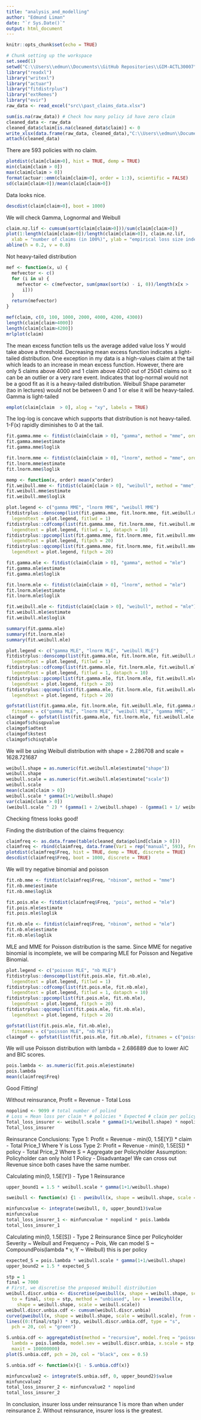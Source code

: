 ```yaml
---
title: "analysis_and_modelling"
author: "Edmund Liman"
date: "`r Sys.Date()`"
output: html_document
---
```


```r
knitr::opts_chunk$set(echo = TRUE)
```

```r
# Chunk setting up the workspace
set.seed(1)
setwd("C:\\Users\\edmun\\Documents\\GitHub Repositories\\GIM-ACTL30007")
library("readxl")
library("writexl")
library("actuar")
library("fitdistrplus")
library("extRemes")
library("evir")
raw_data <- read_excel("src\\past_claims_data.xlsx")
```

```r
sum(is.na(raw_data)) # Check how many policy id have zero claim
cleaned_data <- raw_data
cleaned_data$claim[is.na(cleaned_data$claim)] <- 0
write_xlsx(data.frame(raw_data, cleaned_data),"C:\\Users\\edmun\\Documents\\GitHub Repositories\\GIM-ACTL30007\\out\\comparison_data.xlsx")
attach(cleaned_data)
```
There are 593 policies with no claim.

```r
plotdist(claim[claim>0], hist = TRUE, demp = TRUE)
min(claim[claim > 0])
max(claim[claim > 0])
format(actuar::emm(claim[claim>0], order = 1:3), scientific = FALSE)
sd(claim[claim>0])/mean(claim[claim>0])
```
Data looks nice. 

```r
descdist(claim[claim>0], boot = 1000)
```
We will check Gamma, Lognormal and Weibull

```r
claim.nz.lif <- cumsum(sort(claim[claim>0]))/sum(claim[claim>0])
plot(1:length(claim[claim>0])/length(claim[claim>0]), claim.nz.lif,
  xlab = "number of claims (in 100%)", ylab = "empirical loss size index function")
abline(h = 0.2, v = 0.8)
```
Not heavy-tailed distribution

```r
mef <- function(x, u) {
  mefvector <- c()
  for (i in u) {
    mefvector <- c(mefvector, sum(pmax(sort(x) - i, 0))/length(x[x >
      i]))
  }
  return(mefvector)
}

mef(claim, c(0, 100, 1000, 2000, 4000, 4200, 4300))
length(claim[claim>4000])
length(claim[claim>4200])
mrlplot(claim)
```
The mean excess function tells us the average added value loss Y would take above a threshold. Decreasing mean excess function indicates a light-tailed distribution.
One exception in my data is a high-values claim at the tail which leads to an increase in mean excess function. However, there are only 5 claims above 4000 and 1 claim above 4200 out of 25041 claims so it can be an outlier or a very rare event.
Indicates that log-normal would not be a good fit as it is a heavy-tailed distribution. Weibull Shape parameter (tao in lectures) would not be between 0 and 1 or else it will be heavy-tailed. Gamma is light-tailed

```r
emplot(claim[claim  > 0], alog = "xy", labels = TRUE)
```
The log-log is concave which supports that distribution is not heavy-tailed. 1-F(x) rapidly diminishes to 0 at the tail.

```r
fit.gamma.mme <- fitdist(claim[claim > 0], "gamma", method = "mme", order = 1:2)
fit.gamma.mme$estimate
fit.gamma.mme$loglik

fit.lnorm.mme <- fitdist(claim[claim > 0], "lnorm", method = "mme", order = 1:2)
fit.lnorm.mme$estimate
fit.lnorm.mme$loglik

memp <- function(x, order) mean(x^order)
fit.weibull.mme <- fitdist(claim[claim > 0], "weibull", method = "mme", memp = memp, order = 1:2)
fit.weibull.mme$estimate
fit.weibull.mme$loglik
```

```r
plot.legend <- c("gamma MME", "lnorm MME", "weibull MME")
fitdistrplus::denscomp(list(fit.gamma.mme, fit.lnorm.mme, fit.weibull.mme),
  legendtext = plot.legend, fitlwd = 1)
fitdistrplus::cdfcomp(list(fit.gamma.mme, fit.lnorm.mme, fit.weibull.mme),
  legendtext = plot.legend, fitlwd = 1, datapch = 10)
fitdistrplus::ppcomp(list(fit.gamma.mme, fit.lnorm.mme, fit.weibull.mme),
  legendtext = plot.legend, fitpch = 20)
fitdistrplus::qqcomp(list(fit.gamma.mme, fit.lnorm.mme, fit.weibull.mme),
  legendtext = plot.legend, fitpch = 20)
```

```r
fit.gamma.mle <- fitdist(claim[claim > 0], "gamma", method = "mle")
fit.gamma.mle$estimate
fit.gamma.mle$loglik

fit.lnorm.mle <- fitdist(claim[claim > 0], "lnorm", method = "mle")
fit.lnorm.mle$estimate
fit.lnorm.mle$loglik

fit.weibull.mle <- fitdist(claim[claim > 0], "weibull", method = "mle")
fit.weibull.mle$estimate
fit.weibull.mle$loglik

summary(fit.gamma.mle)
summary(fit.lnorm.mle)
summary(fit.weibull.mle)
```

```r
plot.legend <- c("gamma MLE", "lnorm MLE", "weibull MLE")
fitdistrplus::denscomp(list(fit.gamma.mle, fit.lnorm.mle, fit.weibull.mle),
  legendtext = plot.legend, fitlwd = 1)
fitdistrplus::cdfcomp(list(fit.gamma.mle, fit.lnorm.mle, fit.weibull.mle),
  legendtext = plot.legend, fitlwd = 1, datapch = 10)
fitdistrplus::ppcomp(list(fit.gamma.mle, fit.lnorm.mle, fit.weibull.mle),
  legendtext = plot.legend, fitpch = 20)
fitdistrplus::qqcomp(list(fit.gamma.mle, fit.lnorm.mle, fit.weibull.mle),
  legendtext = plot.legend, fitpch = 20)
```

```r
gofstat(list(fit.gamma.mle, fit.lnorm.mle, fit.weibull.mle, fit.gamma.mme, fit.lnorm.mme, fit.weibull.mme),
  fitnames = c("gamma MLE", "lnorm MLE", "weibull MLE", "gamma MME", "lnorm MME", "weibull MME"))
claimgof <- gofstat(list(fit.gamma.mle, fit.lnorm.mle, fit.weibull.mle, fit.gamma.mme, fit.lnorm.mme, fit.weibull.mme), fitnames = c("gamma MLE", "lnorm MLE", "weibull MLE", "gamma MME", "lnorm MME", "weibull MME"), chisqbreaks = c(0, 1000, 2000, 3000, 4000, 5000))
claimgof$chisqpvalue
claimgof$adtest
claimgof$kstest
claimgof$chisqtable
```
We will be using Weibull distribution with shape = 2.286708 and scale = 1628.721687

```r
weibull.shape = as.numeric(fit.weibull.mle$estimate["shape"])
weibull.shape
weibull.scale = as.numeric(fit.weibull.mle$estimate["scale"])
weibull.scale
mean(claim[claim > 0])
weibull.scale * gamma(1+1/weibull.shape)
var(claim[claim > 0])
(weibull.scale ^ 2) * (gamma(1 + 2/weibull.shape) - (gamma(1 + 1/ weibull.shape)) ^ 2)
```
Checking fitness looks good!

Finding the distribution of the claims frequency:
```r
claimfreq <- as.data.frame(table(cleaned_data$polind[claim > 0]))
claimfreq <- rbind(claimfreq, data.frame(Var1 = rep("manual", 593), Freq = rep(0, 593))) # adding 593 polind which had no claim
plotdist(claimfreq$Freq, hist = TRUE, demp = TRUE, discrete = TRUE)
descdist(claimfreq$Freq, boot = 1000, discrete = TRUE)
```
We will try negative binomial and poisson

```r
fit.nb.mme <- fitdist(claimfreq$Freq, "nbinom", method = "mme")
fit.nb.mme$estimate
fit.nb.mme$loglik

fit.pois.mle <- fitdist(claimfreq$Freq, "pois", method = "mle")
fit.pois.mle$estimate
fit.pois.mle$loglik

fit.nb.mle <- fitdist(claimfreq$Freq, "nbinom", method = "mle")
fit.nb.mle$estimate
fit.nb.mle$loglik
```
MLE and MME for Poisson distribution is the same.
Since MME for negative binomial is incomplete, we will be comparing MLE for Poisson and Negative Binomial.

```r
plot.legend <- c("poisson MLE", "nb MLE")
fitdistrplus::denscomp(list(fit.pois.mle, fit.nb.mle),
  legendtext = plot.legend, fitlwd = 1)
fitdistrplus::cdfcomp(list(fit.pois.mle, fit.nb.mle),
  legendtext = plot.legend, fitlwd = 1, datapch = 10)
fitdistrplus::ppcomp(list(fit.pois.mle, fit.nb.mle),
  legendtext = plot.legend, fitpch = 20)
fitdistrplus::qqcomp(list(fit.pois.mle, fit.nb.mle),
  legendtext = plot.legend, fitpch = 20)

gofstat(list(fit.pois.mle, fit.nb.mle),
  fitnames = c("poisson MLE", "nb MLE"))
claimgof <- gofstat(list(fit.pois.mle, fit.nb.mle), fitnames = c("poisson MLE", "nb MLE"), chisqbreaks = c(2, 4, 6, 8, 10))
```
We will use Poisson distribution with lambda = 2.686889 due to lower AIC and BIC scores.

```r
pois.lambda <- as.numeric(fit.pois.mle$estimate)
pois.lambda
mean(claimfreq$Freq)
```
Good Fitting!

Without reinsurance,
Profit = Revenue - Total Loss
```r
nopolind <- 9099 # total number of polind
# Loss = Mean loss per claim * # policies * Expected # claim per policy
Total_loss_insurer <- weibull.scale * gamma(1+1/weibull.shape) * nopolind * pois.lambda
Total_loss_insurer
```

Reinsurance Conclusions:
Type 1: Profit = Revenue - min(0, 1.5E[Y]) * claim - Total Price_1
Where Y is Loss
Type 2: Profit = Revenue - min(0, 1.5E[S]) * policy - Total Price_2
Where S = Aggregate per Policyholder
Assumption: Policyholder can only hold 1 Policy - Disadvantage!
We can cross out Revenue since both cases have the same number.

Calculating min(0, 1.5E[Y]) - Type 1 Reinsurance
```r
upper_bound1 = 1.5 * weibull.scale * gamma(1+1/weibull.shape)

sweibull <- function(x) {1 - pweibull(x, shape = weibull.shape, scale = weibull.scale)}

minfuncvalue <- integrate(sweibull, 0, upper_bound1)$value
minfuncvalue
total_loss_insurer_1 <- minfuncvalue * nopolind * pois.lambda
total_loss_insurer_1
```

Calculating min(0, 1.5E[S]) - Type 2 Reinsurance
Since per Policyholder Severity ~ Weibull and Frequency ~ Pois, We can model S ~ CompoundPois(lambda * v, Y ~ Weibull) this is per policy
```r
expected_S = pois.lambda * weibull.scale * gamma(1+1/weibull.shape)
upper_bound2 = 1.5 * expected_S

stp = 1
final = 7000
# First, we discretise the proposed Weibull distribution
weibull.discr.unbia <- discretise(pweibull(x, shape = weibull.shape, scale = weibull.scale), from = 0,
  to = final, step = stp, method = "unbiased", lev = levweibull(x,
    shape = weibull.shape, scale = weibull.scale))
weibull.discr.unbia.cdf <- cumsum(weibull.discr.unbia)
curve(pweibull(x, shape = weibull.shape, scale = weibull.scale), from = 0, to = final)
lines((0:(final/stp)) * stp, weibull.discr.unbia.cdf, type = "s",
  pch = 20, col = "green")

S.unbia.cdf <- aggregateDist(method = "recursive", model.freq = "poisson",
  lambda = pois.lambda, model.sev = weibull.discr.unbia, x.scale = stp,
  maxit = 100000000)
plot(S.unbia.cdf, pch = 20, col = "black", cex = 0.5)

S.unbia.sdf <- function(x){1 - S.unbia.cdf(x)}

minfuncvalue2 <- integrate(S.unbia.sdf, 0, upper_bound2)$value
minfuncvalue2
total_loss_insurer_2 <- minfuncvalue2 * nopolind
total_loss_insurer_2
```

In conclusion, insurer loss under reinsurance 1 is more than when under reinsurance 2. Without reinsurance, insurer loss is the greatest.